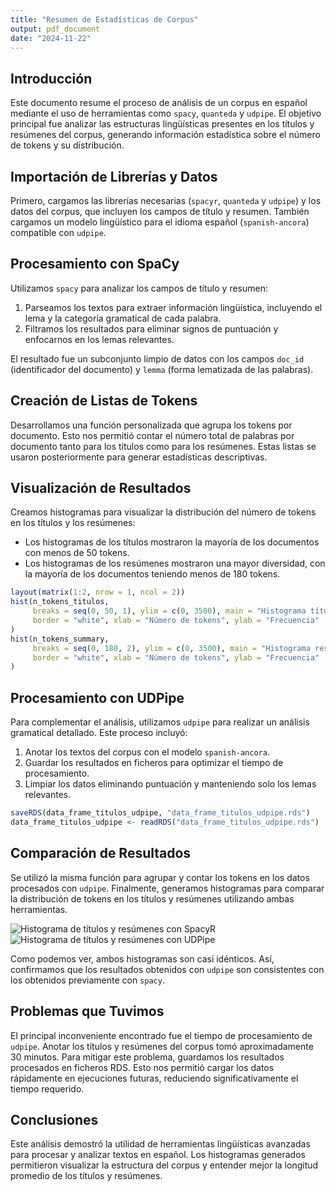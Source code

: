 ```yaml
---
title: "Resumen de Estadísticas de Corpus"
output: pdf_document
date: "2024-11-22"
---
```


## Introducción
Este documento resume el proceso de análisis de un corpus en español mediante el uso de herramientas como `spacy`, `quanteda` y `udpipe`. El objetivo principal fue analizar las estructuras lingüísticas presentes en los títulos y resúmenes del corpus, generando información estadística sobre el número de tokens y su distribución.

## Importación de Librerías y Datos
Primero, cargamos las librerías necesarias (`spacyr`, `quanteda` y `udpipe`) y los datos del corpus, que incluyen los campos de título y resumen. También cargamos un modelo lingüístico para el idioma español (`spanish-ancora`) compatible con `udpipe`.

## Procesamiento con SpaCy
Utilizamos `spacy` para analizar los campos de título y resumen:

1. Parseamos los textos para extraer información lingüística, incluyendo el lema y la categoría gramatical de cada palabra.
2. Filtramos los resultados para eliminar signos de puntuación y enfocarnos en los lemas relevantes.

El resultado fue un subconjunto limpio de datos con los campos `doc_id` (identificador del documento) y `lemma` (forma lematizada de las palabras).

## Creación de Listas de Tokens
Desarrollamos una función personalizada que agrupa los tokens por documento. Esto nos permitió contar el número total de palabras por documento tanto para los títulos como para los resúmenes. Estas listas se usaron posteriormente para generar estadísticas descriptivas.

## Visualización de Resultados
Creamos histogramas para visualizar la distribución del número de tokens en los títulos y los resúmenes:

- Los histogramas de los títulos mostraron la mayoría de los documentos con menos de 50 tokens.
- Los histogramas de los resúmenes mostraron una mayor diversidad, con la mayoría de los documentos teniendo menos de 180 tokens.

```r
layout(matrix(1:2, nrow = 1, ncol = 2))
hist(n_tokens_titulos,
     breaks = seq(0, 50, 1), ylim = c(0, 3500), main = "Histograma títulos", col = "blue",
     border = "white", xlab = "Número de tokens", ylab = "Frecuencia"
)
hist(n_tokens_summary,
     breaks = seq(0, 180, 2), ylim = c(0, 3500), main = "Histograma resúmenes", col = "red",
     border = "white", xlab = "Número de tokens", ylab = "Frecuencia"
)
```

## Procesamiento con UDPipe
Para complementar el análisis, utilizamos `udpipe` para realizar un análisis gramatical detallado. Este proceso incluyó:

1. Anotar los textos del corpus con el modelo `spanish-ancora`.
2. Guardar los resultados en ficheros para optimizar el tiempo de procesamiento.
3. Limpiar los datos eliminando puntuación y manteniendo solo los lemas relevantes.

```r
saveRDS(data_frame_titulos_udpipe, "data_frame_titulos_udpipe.rds")
data_frame_titulos_udpipe <- readRDS("data_frame_titulos_udpipe.rds")
```

## Comparación de Resultados
Se utilizó la misma función para agrupar y contar los tokens en los datos procesados con `udpipe`. Finalmente, generamos histogramas para comparar la distribución de tokens en los títulos y resúmenes utilizando ambas herramientas.

![Histograma de títulos y resúmenes con SpacyR](spacy_hist.png)
![Histograma de títulos y resúmenes con UDPipe](udpipe_hist.png)

Como podemos ver, ambos histogramas son casi idénticos. Así, confirmamos que los resultados obtenidos con `udpipe` son consistentes con los obtenidos previamente con `spacy`.

## Problemas que Tuvimos
El principal inconveniente encontrado fue el tiempo de procesamiento de `udpipe`. Anotar los títulos y resúmenes del corpus tomó aproximadamente 30 minutos. Para mitigar este problema, guardamos los resultados procesados en ficheros RDS. Esto nos permitió cargar los datos rápidamente en ejecuciones futuras, reduciendo significativamente el tiempo requerido.

## Conclusiones
Este análisis demostró la utilidad de herramientas lingüísticas avanzadas para procesar y analizar textos en español. Los histogramas generados permitieron visualizar la estructura del corpus y entender mejor la longitud promedio de los títulos y resúmenes.
